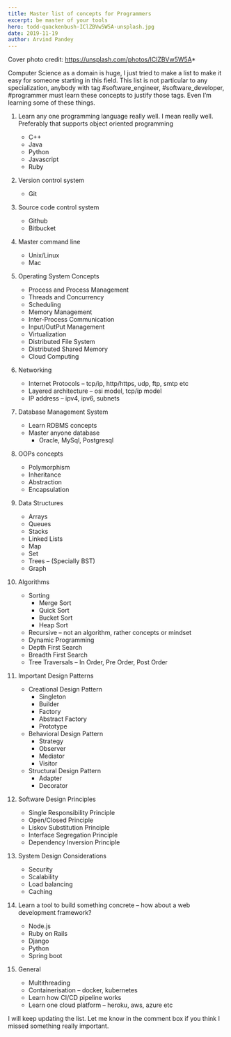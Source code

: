 ```yaml
---
title: Master list of concepts for Programmers
excerpt: be master of your tools
hero: todd-quackenbush-IClZBVw5W5A-unsplash.jpg
date: 2019-11-19
author: Arvind Pandey
---
```

Cover photo credit: https://unsplash.com/photos/IClZBVw5W5A*

Computer Science as a domain is huge, I just tried to make a list to make it easy for someone starting in this field. This list is not particular to any specialization, anybody with tag #software_engineer, #software_developer, #programmer must learn these concepts to justify those tags. Even I’m learning some of these things.

1. Learn any one programming language really well. I mean really well. Preferably that supports object oriented programming
    * C++
    * Java
    * Python
    * Javascript
    * Ruby

2. Version control system
    * Git

3. Source code control system
    * Github
    * Bitbucket

4. Master command line
    * Unix/Linux
    * Mac

5. Operating System Concepts
    * Process and Process Management
    * Threads and Concurrency
    * Scheduling
    * Memory Management
    * Inter-Process Communication
    * Input/OutPut Management
    * Virtualization
    * Distributed File System
    * Distributed Shared Memory
    * Cloud Computing

6. Networking
    * Internet Protocols – tcp/ip, http/https, udp, ftp, smtp etc
    * Layered architecture – osi model, tcp/ip model
    * IP address – ipv4, ipv6, subnets

7. Database Management System
    * Learn RDBMS concepts
    * Master anyone database
        * Oracle, MySql, Postgresql

8. OOPs concepts
    * Polymorphism
    * Inheritance
    * Abstraction
    * Encapsulation

9. Data Structures
    * Arrays
    * Queues
    * Stacks
    * Linked Lists
    * Map
    * Set
    * Trees – (Specially BST)
    * Graph

10. Algorithms
    * Sorting
        * Merge Sort
        * Quick Sort
        * Bucket Sort
        * Heap Sort
    * Recursive – not an algorithm, rather concepts or mindset
    * Dynamic Programming
    * Depth First Search
    * Breadth First Search
    * Tree Traversals – In Order, Pre Order, Post Order

11. Important Design Patterns
    * Creational Design Pattern
        * Singleton
        * Builder
        * Factory
        * Abstract Factory
        * Prototype
    * Behavioral Design Pattern
        * Strategy
        * Observer
        * Mediator
        * Visitor
    * Structural Design Pattern
        * Adapter
        * Decorator

12. Software Design Principles
    * Single Responsibility Principle
    * Open/Closed Principle
    * Liskov Substitution Principle
    * Interface Segregation Principle
    * Dependency Inversion Principle

13. System Design Considerations
    * Security
    * Scalability
    * Load balancing
    * Caching

14. Learn a tool to build something concrete – how about a web development framework?
    * Node.js
    * Ruby on Rails
    * Django
    * Python
    * Spring boot

15. General
    * Multithreading
    * Containerisation – docker, kubernetes
    * Learn how CI/CD pipeline works
    * Learn one cloud platform – heroku, aws, azure etc

I will keep updating the list. Let me know in the comment box if you think I missed something really important.

